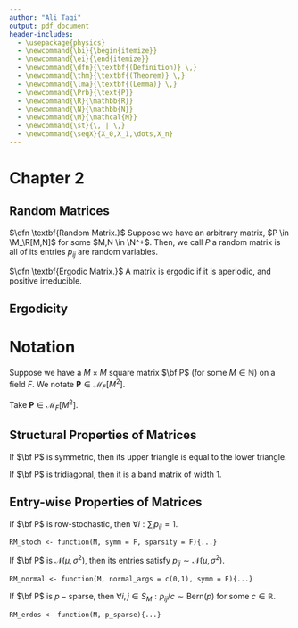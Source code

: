 ```yaml
---
author: "Ali Taqi"
output: pdf_document
header-includes:
  - \usepackage{physics}
  - \newcommand{\bi}{\begin{itemize}}
  - \newcommand{\ei}{\end{itemize}}
  - \newcommand{\dfn}{\textbf{(Definition)} \,}
  - \newcommand{\thm}{\textbf{(Theorem)} \,}
  - \newcommand{\lma}{\textbf{(Lemma)} \,}
  - \newcommand{\Prb}{\text{P}}
  - \newcommand{\R}{\mathbb{R}}
  - \newcommand{\N}{\mathbb{N}}
  - \newcommand{\M}{\mathcal{M}}
  - \newcommand{\st}{\, | \,}
  - \newcommand{\seqX}{X_0,X_1,\dots,X_n}
---
```


# Chapter 2

## Random Matrices

$\dfn \textbf{Random Matrix.}$ Suppose we have an arbitrary matrix, $P \in \M_\R[M,N]$ for some $M,N \in \N^+$. Then, we call $P$ a random matrix is all of its entries $p_{ij}$ are random variables.

$\dfn \textbf{Ergodic Matrix.}$ A matrix is ergodic if it is aperiodic, and positive irreducible.

## Ergodicity


\begin{itemize}
\item .
\end{itemize}

# Notation

Suppose we have a $M \times M$ square matrix $\bf P$ (for some $M \in \mathbb{N}$) on a field $F$. We notate $\mathbf{P} \in \mathcal{M}_F[M^2]$.

Take $\mathbf{P} \in \mathcal{M}_F[M^2]$.

## Structural Properties of Matrices

If $\bf P$ is symmetric, then its upper triangle is equal to the lower triangle.

If $\bf P$ is tridiagonal, then it is a band matrix of width 1.

\bigskip

## Entry-wise Properties of Matrices

If $\bf P$ is row-stochastic, then $\forall i : \sum_j p_{ij} = 1$.

`RM_stoch <- function(M, symm = F, sparsity = F){...}`

\medskip

If $\bf P$ is $\mathcal{N}(\mu,\sigma^2)$, then its entries satisfy $p_{ij} \sim \mathcal{N}(\mu,\sigma^2)$.

`RM_normal <- function(M, normal_args = c(0,1), symm = F){...}`

\medskip

If $\bf P$ is $p-\text{sparse}$, then $\forall i, j \in S_M : p_{ij}/c \sim \text{Bern}(p)$ for some $c \in \mathbb{R}$.

`RM_erdos <- function(M, p_sparse){...}` 
